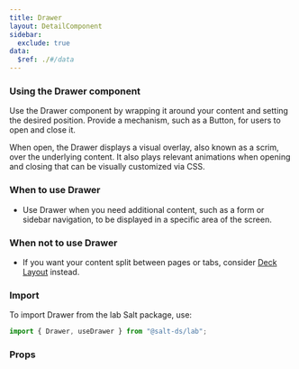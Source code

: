 ```yaml
---
title: Drawer
layout: DetailComponent
sidebar:
  exclude: true
data:
  $ref: ./#/data
---
```


### Using the Drawer component

Use the Drawer component by wrapping it around your content and setting the desired position. Provide a mechanism, such as a Button, for users to open and close it.

When open, the Drawer displays a visual overlay, also known as a scrim, over the underlying content. It also plays relevant animations when opening and closing that can be visually customized via CSS.

### When to use Drawer

- Use Drawer when you need additional content, such as a form or sidebar navigation, to be displayed in a specific area of the screen.

### When not to use Drawer

- If you want your content split between pages or tabs, consider [Deck Layout](../deck-layout) instead.

### Import

To import Drawer from the lab Salt package, use:

```js
import { Drawer, useDrawer } from "@salt-ds/lab";
```

### Props

<PropsTable componentName="Lab" />
